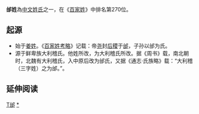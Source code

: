 {{Unreferenced|time=2020-07-28T06:46:16+00:00}}
{{姓氏
|姓氏=邰
|拼音=Tāi
|中国大陆=Tai
|台湾=Tai
|香港=Toi/Tai
|南京官話=tä<sup>1</sup>
|澳门=
|新加坡=
|马来西亚=
|越南=Thai
|韩国=
|反切=
|同音字=
|堂号=
|郡望=[[平卢郡|平卢郡]]
}}

'''邰姓'''為[[中文姓氏|中文姓氏]]之一，在《[[百家姓|百家姓]]》中排名第270位。

== 起源 ==
*始于[[姜姓|姜姓]]。《[[百家姓考略|百家姓考略]]》记载：帝[[尧|尧]]封[[后稷|后稷]]于[[邰|邰]]，子孙以邰为氏。
*源于鲜卑族大利稽氏。他姓所改，为大利稽氏所改。据《周书》载，南北朝时，北魏有大利稽氏，入中原后改为邰氏，又据《通志·氏族略》载：“大利稽（三字姓）之为邰。”。

== 延伸阅读 ==
{{Wikisource further reading}}

[[Category:漢姓|T邰]]
[[Category:邰姓|*]]